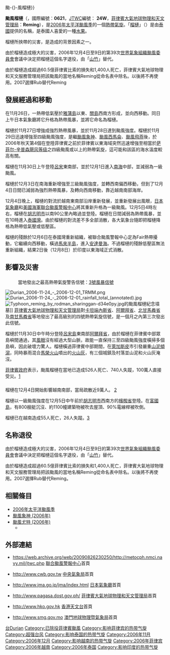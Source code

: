 {{noteTA
|G1=颱風
|G2=CWBTyphoonOld
|T=zh-hans:超強台风榴梿 (2006年);zh-cn:超強台风榴莲 (2006年);zh-hk:颱風榴槤 (2006年);zh-mo:颱風榴槤 (2006年);zh-sg:超強台风榴梿 (2006年);zh-tw:強烈颱風榴槤 (2006年);
|1=zh-hans:超強台风榴梿;zh-cn:超強台风榴莲;zh-hk:颱風榴槤;zh-mo:颱風榴槤;zh-sg:超強台风榴梿;zh-tw:強烈颱風榴槤;
|2=zh-hans:榴梿;zh-cn:榴莲;zh-hk:榴槤;zh-sg:榴梿;zh-tw:榴槤;
}}
{{About|2006年的颱風榴槤|其他名為榴槤的風暴|颱風榴槤{{!}}颱-{}-風榴槤}}
{{颱風基礎資訊
|颱風名稱              = 颱風榴槤
|外文名稱              = Typhoon Durian
|外文語言              = 英語
|代表圖像              = Durian 2006-11-29 0730Z.png
|代表圖像名稱          = 11月29日，即將達到最高強度的颱風榴槤
|形成日期              = 2006年11月26日
|消散日期              = 2006年12月8日
|十分鐘平均風速JMA      = 105|JMA=knot
|十分鐘平均風速CWB      = 53|CWB=m/s
|十分鐘平均風速KMA      = 51|KMA=m/s
|十分鐘平均風速HKO      = 185
|十分鐘平均風速PAGASA      = 185
|二分鐘平均風速         = 60|NMC=m/s
|一分鐘平均風速         = 135|SSHS=knot
|最低氣壓              = 915<!--JMA-->
|瞬間最大陣風          = 280<!--JMA-->
|財產損失              = 
|死傷人數              = {{PHI}}526死740失蹤<br />{{VNM}}55死26失蹤
|影響地區              = {{PHI}}<br />{{VNM}}<br />{{THA}}<br />{{IND}}[[安达曼-尼科巴群岛|安达曼-尼科巴群岛]]
|備註                  = 
|颱風路徑圖            = Durian 2006 track.png
|熱帶氣旋季2           = 2006年太平洋颱風季
|及
|熱帶氣旋季3           = 2006年北印度洋氣旋季
}}

'''颱風榴槤'''（{{lang-en|'''Typhoon Durian'''}}，國際編號：'''0621'''，[[JTWC|JTWC]]編號： '''24W'''，[[菲律賓大氣地球物理和天文管理局|菲律賓大氣地球物理和天文管理局]]：'''Reming'''），是[[2006年太平洋颱風季|2006年太平洋颱風季]]的一個[[熱帶氣旋|熱帶氣旋]]。「[[榴槤|榴槤]]」（{{lang|th|ทุเรียน}}）是由[[泰國|泰國]]提供的名稱，是泰國人喜愛的一種[[水果|水果]]。

榴槤所挾帶的災害，是造成{{link-en|2006-2007年東南亞洪災|2006–07 Southeast Asian floods}}的背景因素之一。

由於榴槤造成極大的災害，2006年12月4日至9日的第39次[[世界氣象組織|世界氣象組織]][[颱風委員會|颱風委員會]]會議中決定把榴槤這個名字退役，由「[[颱風山竹|山竹]]」替代。

由於榴槤造成超過60.5億菲律賓比索的損失和1,400人死亡，菲律賓大氣地球物理和天文服務管理局把該颱風的當地名稱Reming從命名表中除名。以後將不再使用。2007選擇Rub替代Reming

== 發展經過和移動 ==
{{phs wikify}}
{{noteUTC}}
在11月26日，一熱帶低氣壓於[[雅蒲島|雅蒲島]]以東、[[關島|關島]]西南方形成，並向西移動。同日上午日本氣象廳將它升格為熱帶風暴，並將它命名為榴槤。

榴槤於11月27日增強成強烈熱帶風暴，並於11月28日達到颱風強度。榴槤於11月29日迅速增強至四級颱風強度，是繼[[颱風象神_(2006年)|颱風象神]]、[[颱風西馬侖_(2006年)|颱風西馬侖]]、[[颱風飛燕_(2006年)|颱風飛燕]]後，於2006年秋天第4個在登陸菲律賓之前於菲律賓以東海域突然迅速增強至相當於[[萨菲尔-辛普森飓风等级|萨菲尔-辛普森飓风等级]]之四級颱風或以上的熱帶氣旋，這可能和該區的海水溫度較高有關。

榴槤在11月30日上午登陸[[呂宋|呂宋]]東南部，並於12月1日進入[[南海|南海]]中部，並減弱為一級颱風。

榴槤於12月3日在南海重新增強至三級颱風強度，並轉西南偏西移動，但到了12月4日日間已減弱為強烈熱帶風暴，及轉向西南移動，靠近越南南部海岸。

12月4日晚上，榴槤的對流於越南東南部沿岸重新發展，並重新發展出風眼，[[日本氣象廳|日本氣象廳]]和[[美國海軍|美國海軍]][[聯合颱風警報中心|聯合颱風警報中心]]將其重新升格為一級颱風。12月5日4時左右，榴槤在[[胡志明市|胡志明市]]以南90公里內略過並登陸。榴槤在日間減弱為熱帶風暴，並在10時進入[[泰國灣|泰國灣]]。由於榴槤的對流差不多全部消散，各大氣象台隨即把榴槤降格為熱帶低氣壓或低壓區。

榴槤的殘餘於12月6日在泰國灣重新組織，被聯合颱風警報中心定為Fair熱帶擾動，它繼續向西移動，橫過[[馬來半島|馬來半島]]，進入[[安達曼海|安達曼海]]。不過榴槤的殘餘低壓區無法重新組織，結果2日後（12月8日）於印度以東海域正式消散。

== 影響及災害 ==
=== {{PHI}} ===
:當地發出之最高熱帶氣旋警告信號：[[熱帶氣旋警告#菲律賓|3號風暴信號]]
[[File:Durian_2006-11-24_-_2006-12-01_TRMM.png|thumb]]
[[File:Durian_2006-11-24_-_2006-12-01_rainfall_total_(annotated).jpg|thumb]]
[[File:Typhoon_reming_by_rodman_sharinggan-d34e0py.jpg|right]]的颱風榴槤紀念墳墓]]
[[菲律賓大氣地球物理和天文管理局|菲律賓大氣地球物理和天文管理局]]對[[卡坦端內斯省|卡坦端內斯省]]、[[阿爾拜省|阿爾拜省]]、[[北甘馬粦省|北甘馬粦省]]及[[南甘馬粦省|南甘馬粦省]]等地發出了最高級別的四號熱帶氣旋信號，是一個月之內第三次發出此信號。

榴槤於11月30日中午時分登陸[[呂宋島|呂宋島]]東南部[[阿爾拜省|阿爾拜省]]，由於榴槤在菲律賓中部眾島嶼間通過，其[[風眼|風眼]]沒有經過大型山脈，故能一直保持三至四級颱風強度橫掃多個島嶼，因此破壞力驚人。榴槤橫過菲律賓中部期間，在[[萊加斯皮|萊加斯皮]]市引發嚴重[[山泥傾瀉|山泥傾瀉]]，同時暴雨混合[[馬榮火山|馬榮火山]]噴出的[[火山灰|火山灰]]，有三個城鎮及村落並山泥和火山灰淹沒。

[[菲律賓政府|菲律賓政府]]表示，颱風榴槤在當地已造成526人死亡、740人失蹤，100萬人直接受災。[http://www.scoop.co.nz/stories/WO0612/S00125.htm]


=== {{VIE}} ===
{{noteUTC+7}}
榴槤在12月4日開始影響越南南部，當局疏散近9萬人。 [http://hk.news.yahoo.com/061204/60/1xmlp.html]

榴槤以一級颱風強度在12月5日中午前於[[胡志明市|胡志明市]]西南方的[[檳椥省|檳椥省]]登陸。在[[富國島|富國島]]，有800艘艇沉沒、約1100幢建築物被吹去屋頂、90%電線桿被吹倒。

榴槤已在越南造成55人死亡，26人失蹤。[http://news.yahoo.com/s/afp/20061205/sc_afp/weathervietnamtyphoon_061205170956]



== 名称退役 ==

由於榴槤造成極大的災害，2006年12月4日至9日的第39次[[世界氣象組織|世界氣象組織]][[颱風委員會|颱風委員會]]會議中決定把榴槤這個名字退役，由「[[颱風山竹|山竹]]」替代。

由於榴槤造成超過60.5億菲律賓比索的損失和1,400人死亡，菲律賓大氣地球物理和天文服務管理局把該颱風的當地名稱Reming從命名表中除名。以後將不再使用。2007選擇Rub替代Reming。




== 相關條目 ==
{{Commonscat|Typhoon Durian}}
*[[2006年太平洋颱風季|2006年太平洋颱風季]]
*[[颱風象神_(2006年)|颱風象神 (2006年)]]
*[[颱風尤特_(2006年)|颱風尤特 (2006年)]]
**{{link-en|2006-2007年東南亞洪災|2006–07 Southeast Asian floods}}

== 外部連結 ==
*{{en}}https://web.archive.org/web/20090826230250/http://metocph.nmci.navy.mil/jtwc.php [[聯合颱風警報中心|聯合颱風警報中心]]首頁
*{{zh-tw}}http://www.cwb.gov.tw {{Wayback|url=http://www.cwb.gov.tw/ |date=20181025071210 }} [[中央氣象局|中央氣象局]]首頁
*{{ja}}http://www.jma.go.jp/jma/index.html {{Wayback|url=http://www.jma.go.jp/jma/index.html |date=20110320125420 }} [[日本氣象廳|日本氣象廳]]首頁
*{{en}}http://www.pagasa.dost.gov.ph/ {{Wayback|url=http://www.pagasa.dost.gov.ph/ |date=20081216234000 }} [[菲律賓大氣地球物理和天文管理局|菲律賓大氣地球物理和天文管理局]]首頁
*{{zh-hk}}http://www.hko.gov.hk {{Wayback|url=http://www.hko.gov.hk/ |date=20110224003313 }} [[香港天文台|香港天文台]]首頁
*{{zh-hk}}http://www.smg.gov.mo {{Wayback|url=http://www.smg.gov.mo/ |date=20140517030343 }} [[澳門地球物理暨氣象局|澳門地球物理暨氣象局]]首頁

{{菲律賓風災}}
{{退役太平洋台风名称}}
{{2006 Pacific typhoon season buttons}}

[[Category:四级热带气旋|台Durian]]
[[Category:已除役菲律賓颱風|Category:已除役菲律賓颱風]]
[[Category:影响菲律宾的热带气旋|Category:影响菲律宾的热带气旋]]
[[Category:超强台风|Category:超强台风]]
[[Category:影响泰国的热带气旋|Category:影响泰国的热带气旋]]
[[Category:2006年11月|Category:2006年11月]]
[[Category:2006年12月|Category:2006年12月]]
[[Category:影响越南的热带气旋|Category:影响越南的热带气旋]]
[[Category:2006年菲律宾|Category:2006年菲律宾]]
[[Category:2006年越南|Category:2006年越南]]
[[Category:2006年泰国|Category:2006年泰国]]
[[Category:影响印度的热带气旋|Category:影响印度的热带气旋]]